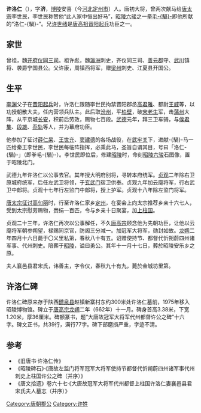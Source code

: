 {{no footnotes|time=2013-05-11T09:49:42+00:00}}
'''许洛仁'''（{{bd|578年||662年|5月9日|}}），字'''济'''，[[博陵郡|博陵]]安喜（今[[河北|河北]][[定州市|定州市]]）人。唐初大将，曾两次献马给[[唐太宗|唐太宗]]李世民，李世民称赞他“此人家中恒出好马”，[[昭陵六骏|昭陵六骏]]之一[[拳毛騧|拳毛-{騧}-]]即他所献的“洛仁-{騧}-”。兄[[许世绪|许世绪]]是[[唐高祖|唐高祖]][[晋阳起兵|晋阳起兵]]功臣之一。

== 家世 ==
曾祖，魏[[开府仪同三司|开府仪同三司]]。祖许彪，魏[[瀛洲|瀛洲]]刺史，齐仪同三司、[[善元郡|善元郡]]守、[[武川|武川]]镇将、袭爵宁国县公。父许康，周镇西将军，赠[[梁州|梁州]]刺史、江夏县开国公。

== 生平 ==
[[李渊|李渊]]父子在[[晋阳起兵|晋阳起兵]]时，许洛仁跟随李世民拘禁晋阳郡丞[[高君雅|高君雅]]、都尉[[王威_(隋朝)|王威]]等，以功授朝散大夫，任内营领兵队主。此后取[[汾州|汾州]]，平[[柏壁|柏壁]]，破[[宋老生|宋老生]]军，击[[蒲州|蒲州]]大阵，从平京城[[长安|长安]]，积前后劳效，赐物七百段。[[武德|武德]]元年，拜三卫车骑，与[[侯君集|侯君集]]、[[段志玄|段雄]]、[[乔轨|乔轨]]等人，并为幕府功臣。

他参加了征讨[[薛仁杲|薛仁杲]]、[[王世充|王世充]]、[[窦建德|窦建德]]的各场战役，在[[武牢关|武牢关]]下，进献-{騧}-马一匹给秦王李世民，李世民每临阵指挥，必乘此马，圣旨自谓其目，号曰「洛仁-{騧}-」（即拳毛-{騧}-）。李世民即位后，修建[[昭陵|昭陵]]时，命刻[[昭陵六骏|昭陵六骏]]石图像，置于昭陵北门。

武德九年许洛仁以公事去官。其年授大明府别将，寻转本府统军。[[贞观|贞观]]二年除右卫原城府统军，后任左武卫将领，于[[玄武门|玄武门]]宿卫供奉。贞观九年加云麾将军，行右武卫中郎将。贞观十七年行左监门中郎将，授上护军。贞观十八年除左监门将军。

[[唐太宗征讨高句丽|唐太宗征讨高句丽]]时，行至许洛仁家乡[[定州|定州]]，在宴会上向太宗推荐乡亲十六七人，受到太宗慰劳赐物，赍绢一百匹，令与乡亲十日聚宴，加[[上柱国|上柱国]]。

贞观二十三年，许洛仁再次以公事解任，不久[[唐高宗|唐高宗]]顾念他为先朝功臣，让他以云麾将军朝参朔望，禄赐同京官，防阁三分减一。加冠军大将军，勋封如故。[[龙朔|龙朔]]二年四月十六日薨于〇义里私第，春秋八十有五。诏赠使持节、都督代忻朔蔚四州诸军事、代州刺史。陪葬于[[昭陵|昭陵]]，谥曰勇公。其年十一月十七日，葬於昭陵安乐乡之原。

夫人襄邑县君宋氏，讳善主，字令仪，春秋九十有九，薨於金城坊里第。

==许洛仁碑==
许洛仁碑原来存于陕西[[醴泉县|醴泉县]]赵镇新寨村东约300米处许洛仁墓前，1975年移入昭陵博物馆。碑立于[[唐高宗|唐高宗]][[龙朔|龙朔]]二年（662年）十一月。碑身首高3.38米，下宽1.20米，厚36厘米。碑额篆书，题“大唐故冠军大将军代州都督许公之碑”十六字。碑文正书，共39行，满行77字。碑下部磨损严重，字迹不清。
{{Quotation|
唐故左监门将军冠军大将军使持节都督代忻朔蔚四州诸军事代州刺史上柱国许公之碑
<br>　　盖闻在天成象，辰纬昭其度；在地成形，山岳-{閟}-其宝。氤氲感会，孕育英灵。吐秀降神，匡周翼汉。（阙三十四字）勋，茂耿贾之洪烈。爰披荆棘，遂偶会昌，望古为邻，庶可扬榷。
<br>　　公讳洛仁，字济，博陵安喜人也。始自颍川，徙焉（阙三十六字）列於东鲁；春秋〇恩；锡-{珪}-显於西京。外戚岂惟叔重，博物立言不朽，固亦子将清鉴，月旦称工。年祀绵邈，英贤接武。曾祖（阙二十六字）初〇〇〇照情田。玄庆清风，独开心镜，即安乐土，权居晋阳。祖彪，齐仪同三司、善元郡守、武川镇将、袭爵宁国县公。蕴匮称奇，兼姿（阙三十二字）荡都督、梁州刺史、江夏县开国公。学穷训诂，智周微忽；言多去伐，动必师古。建旟杖节，恩洽去思；开国承家，义光分社。公禀淳粹之姿，（阙二十五字）便率童幼，共成军旅。有相者见之，雅相推挹，叹曰：「此儿即公侯子孙，必复其始。年甫弱冠，气盖关河。节慕原、尝，志凌韩、白。门多长者之辙，（阙二十三字）下地之深，熊熊有冲天之气。削迹闾巷，潜结英雄，载怀圯上之书，宁羞胯下之辱。炎灵标季，网密秋荼。前代衣冠，并令宿卫。僶俛从事，不敢告劳。（阙十九字）周室，〇〇汉川。高祖膺乐推之运，扫焚燎之苦；太宗挺乃圣之姿，救昏垫之疾。援旗冀野，杖号参墟。文皇昔在龙潜，密招英杰。（阙十五字）孙〇〇晋阳郡丞高君雅，都尉王威，擅士马之强，总甲兵之富，俱迷天命，莫悟真主。文皇引公等数人，密图讨击，二凶授首，三军告庆。昔高祖兴兵诛〇〇之〇，光武（阙十六字）之〇勋，实冠终古。即授朝散大夫。文皇引公於内营，为领兵队主，授之禁旅，委以兵机。虽滕公之诚著奉车，典韦之勤宣绕帐，弗之尚也。〇众南辕（阙十六字）饮河之〇寔繁，触山之威多有。公或蒙轮成队，或掉鞅致师，取汾州，平柏壁，破宋老生军，击蒲州大陈，皆亲领选士，屡摧勍敌。仍从平京城，积前后劳效，蒙开府赐物七百段，（阙十四字）场，预马邑之密议。武德开元，拜三卫车骑，侯君集、段雄、乔轨，皆幕府功臣，悉在部内。薛仁杲妄假大名，僭窃陇右。弗承窦融之檄，翻是〇元之谋。（阙二十一字）公以龙韬豹变之〇，〇鹰扬鹗视之姿，火烈振其英武，泉涌符其智略，勋高诸将，赏懋恒序。王充跨据伊瀍，盗乘舆之器服；窦德并吞赵魏，〇先王之〇〇。（阙十二字）诛。公内〇〇〇，出捍牧圉。洛汭邙山，风驰电击；成皋广武，雾卷冰销。虽-{叡}-策神谋，出於九天之上；而摧坚陵险，寔惟三令之威。及饮至策勋，大谕常典。〇〇以建（阙十九字）惟良将，委其连率之重，责以抚绥之术。公以羁靮之勤，屡移寒暑；推解之惠，有背心灵。眷恋鸿恩，固辞朝宠；载感天聪，遂停严会。既而妖发前〇，〇〇〇〇。公与〇〇〇〇〇等六十余人〇〇〇〇将〇莫〇〇公事去官，於时武德之九年也。其年授大明府别将，寻转本府统军。贞观二年除右卫原城府统军，以屠龙之伎，处割鸡之用。小道既〇，大〇方〇。〇年授左武卫（阙九字）爪牙。奉敕授苑北〇〇，于玄武门宿卫供奉。九年加云麾将军、行右武卫中郎将。十八年行左监门中郎将，兼峻戎章，授上护军。公翊卫钩陈，历兹永久。〇〇〇卫，匪是其（阙十二字）秋之〇，画地成图。若夫紫宸清肃，高门有阅。皇居严-{閟}-，洞户增深。金铺激日，铜鳞〇夜。爰命腹心，管其-{棨}-籥。十八年除左监门将军，自迁任监（阙十二字）衡（阙七字）之〇未足。方其〇委〇微，居上将之列，纔可匹此仪形。从尹之望既隆，顺帝之情逾切，朝夕趋侍，驱驰密勿。太宗尝从容谓公曰：“我在并（阙十二字）踈隔，每〇畴〇，不〇於怀。卿〇〇别，与朕相见，欲得时论昔日之事。”昔者王业权舆，帝图草创，太宗经纶天下，曾涉戎行，险阻艰难，备尝之矣。公於武牢关下，进-{騧}-马一匹，〇〇追风，未足〇〇〇〇；〇〇〇魏，无以匹其神速。每临阵指挥，必乘此马。圣旨自谓其目，号曰「洛仁-{騧}-」。及天下太平，思其骖服。又感洛仁诚节，命刻石图像，置於昭陵北门。夫以〇〇之〇（阙十五字）而徐〇〇壁台驭〇九〇〇，总〇连类，一向眇小。公又於万年宫进马一匹，圣情喜悦，乃亲乘御，顾谓群臣曰：“此人家中恒出好马，又能（阙二十二字）-{詠}-。五弦在御，八佾充庭。文皇尝於琵琶中度曲忖声，以示群下。上因顾问曰：“诸人有识此曲者乎？”群臣离席将对，而未有所说。公因前称曰：“此〇〇〇〇之（阙十七字）也如此。及岛夷逆命，凤盖东征，行至定州，即公之本邑。公自以幕府寮旧，顾眄隆重。乃献食上寿，并进女乐，-{迺}-诚所感，亲为举觞。因问公乡亲有何学士〇〇〇〇〇，公〇〇〇〇知〇六七人，皆仪望可观。应对问，上以公有知人之鉴，并慰劳赐物。是日赍公绢一百匹，令与乡亲十日聚宴。敬举君觞，事匪曲私之泽；过家丘冢，实惟勋故之隆。（阙十一字）驾以〇〇，加上柱国。廿三年，以公事解任，俄而阅功臣之籍，思将率之重，乃召公以云麾将军朝参朔望，禄赐同京官，防阁三分减一。主〇嗣文，追旌功伐，加冠军大将军，勋封如故。（阙十四字）天下太平，方隅清晏。剸兵甲而依朝伍，〇章组而狎池台。或指囷济乏，或置驿招士。赵瑟秦筝，将雏集凤；韩歌楚袂，飞尘留客。方谓玉醴延年，〇神锡寿。〇〇〇克（阙十一字）从朝露。粤以龙朔二年四月十六日薨于〇义里私第，春秋八十有五。皇帝叹岁月之居诸，听鼓鼙而恻怆，賵赠之仪，有加常典。乃下诏曰：「故冠军大将军许洛仁，〇效〇勤，预〇攀附，一从驱策，〇移年序。膺任寄于爪牙，〇〇〇于封〇。兵〇既晏，宠命逾隆，方肆优闲，奄伤沦逝，宜加褒锡，式旌泉壤。可赠使持节都督代忻朔蔚四州诸军事、代州刺史，〇〇〇〇赐〇，陪葬于昭陵。赐绢布二百段。丧事所须，并宜官给。令京官六品一人为其检校，并度三人出家，以追冥福。」谥曰：「勇公」，礼也。即以其年十一月十七日，葬於昭陵安乐乡之原。惟公〇宇宏邈，器范〇〇。〇〇〇〇，鄙其糟粕。深明奇〇，〇〇率然。英规叶其武毅，雄勇展其秘诀。早符白水之祥，妙辩黄龙之运。太宗文皇帝上-{迴}-乾轴，下缉坤维。畅一德而拯黎萌，驾三杰而御宇宙。（阙十二字）欃枪斯灭。公言从沛泽，厕迹昆阳。六辅振其威声，两河宣其智力。金鼓之下，气袭万夫；玉帐之前，算居九变。取睽之妙，云惊菆末；击-{猨}-之伎，电骇〇〇。以百战百胜之师，取七纵七擒之敌。故〇〇〇〇〇，风尘〇迹。〇〇青紫，自家形国。移孝尽忠，至性埒乎荀、何，庸勋齐乎绛、灌。而子房凤戢，莫遂赤松之游；张〇鵀巢，俄轸白驹之叹。朱棺玄甲，永侍茂陵之〇；壮志英姿，长〇〇〇之〇。虽九〇〇〇，千载犹生。其子行〇，奄丁荼毒，倏变炎凉。痛殷疮巨，毁将灭性。为至德之首，居要道之极，既峻祁连之墓，且开京兆之阡。以为东观纪言，随简策而方蠹；南宫画像，与丹青而〇〇。〇金石之长存，〇〇之无纪。其词曰：
<br>华阳应录，颍川祚土。昭彰八代，舄奕千古。承此丕基，介斯多祜。功显官族，宦谍画图。
<br>景福玄感，降生时杰。〇〇〇〇，〇〇〇烈。〇〇〇〇，〇〇〇〇。〇〇山川，志凌霜雪。
<br>五陵交结，三河侠游。含孚概日，杖义横秋。或轻车马，亦敝衣裘。驱驰原孟，藉甚公侯。
<br>-{於}-惟玄鉴，照临先觉。壮志纷纭，奇材卓荦。预明〇〇，先知〇〇。〇〇〇〇，〇〇〇〇。
<br>〇〇〇〇，〇〇〇〇。〇力关中，〇勤垓下。〇箭开石，飞声振瓦。厄等纵鞭，艰同授马。
<br>黄图禁闼，紫极兵栏。表忠书令，拜将升坛。或清玉轨，爰膺帝难。雄图肃肃，武义桓桓。
<br>山辉〇洁，〇〇〇〇。〇〇〇〇，〇〇〇〇。〇〇〇〇，〇〇〇〇。东阁延宾，西园得〇。
<br>北堂明月，中闺绮罗。云霞独远，丝竹相和。逶迤朝请，从容薜萝。寿锡难老，功被登歌。
<br>东川阅水，西阶启藏。泽厚赐荣，勋高〇〇。〇〇〇〇，〇〇〇〇。〇〇〇〇，〇〇〇〇。
}}

==参考==
* 《旧唐书·许洛仁传》
* 《昭陵碑石》·《唐故左监门将军冠军大将军使持节都督代忻朔蔚四州诸军事代州刺史上柱国许公之碑（并序）》
* 《唐文拾遗》卷六十七·《大唐故冠军大将军代州都督上柱国许洛仁妻襄邑县君宋氏夫人墓志（并序）》

[[Category:唐朝郡公|Category:唐朝郡公]]
[[Category:许姓|Category:许姓]]